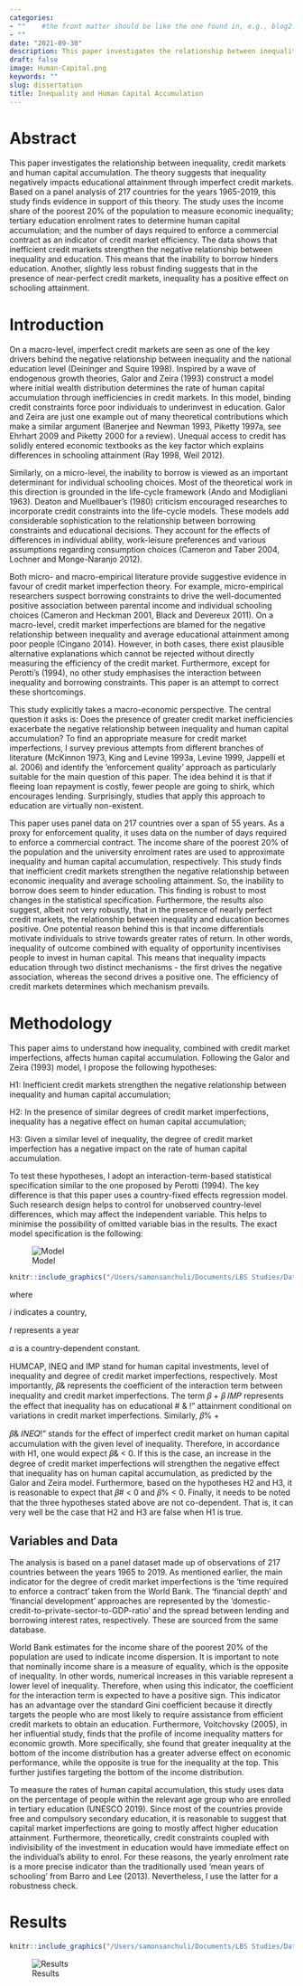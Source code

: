 ```yaml
---
categories:  
- ""    #the front matter should be like the one found in, e.g., blog2.md. It cannot be like the normal Rmd we used
- ""
date: "2021-09-30"
description: This paper investigates the relationship between inequality, credit markets and human capital accumulation. The theory suggests that inequality negatively impacts educational attainment through imperfect credit markets. Based on a panel analysis of 217 countries for the years 1965-2019, this study finds evidence in support of this theory.
draft: false
image: Human-Capital.png 
keywords: ""
slug: dissertation
title: Inequality and Human Capital Accumulation
---
```


# Abstract


This paper investigates the relationship between inequality, credit markets and human capital accumulation. The theory suggests that inequality negatively impacts educational attainment through imperfect credit markets. Based on a panel analysis of 217 countries for the years 1965-2019, this study finds evidence in support of this theory. The study uses the income share of the poorest 20% of the population to measure economic inequality; tertiary education enrolment rates to determine human capital accumulation; and the number of days required to enforce a commercial contract as an indicator of credit market efficiency. The data shows that inefficient credit markets strengthen the negative relationship between inequality and education. This means that the inability to borrow hinders education. Another, slightly less robust finding suggests that in the presence of near-perfect credit markets, inequality has a positive effect on schooling attainment.


# Introduction

On a macro-level, imperfect credit markets are seen as one of the key drivers behind the negative relationship between inequality and the national education level (Deininger and Squire 1998). Inspired by a wave of endogenous growth theories, Galor and Zeira (1993) construct a model where initial wealth distribution determines the rate of human capital accumulation through inefficiencies in credit markets. In this model, binding credit constraints force poor individuals to underinvest in education. Galor and Zeira are just one example out of many theoretical contributions which make a similar argument (Banerjee and Newman 1993, Piketty 1997a, see Ehrhart 2009 and Piketty 2000 for a review). Unequal access to credit has solidly entered economic textbooks as the key factor which explains differences in schooling attainment (Ray 1998, Weil 2012).

Similarly, on a micro-level, the inability to borrow is viewed as an important determinant for individual schooling choices. Most of the theoretical work in this direction is grounded in the life-cycle framework (Ando and Modigliani 1963). Deaton and Muellbauer’s (1980) criticism encouraged researches to incorporate credit constraints into the life-cycle models. These models add considerable sophistication to the relationship between borrowing constraints and educational decisions. They account for the effects of differences in individual ability, work-leisure preferences and various assumptions regarding consumption choices (Cameron and Taber 2004, Lochner and Monge-Naranjo 2012).

Both micro- and macro-empirical literature provide suggestive evidence in favour of credit market imperfection theory. For example, micro-empirical researchers suspect borrowing constraints to drive the well-documented positive association between parental income and individual schooling choices (Cameron and Heckman 2001, Black and Devereux 2011). On a macro-level, credit market imperfections are blamed for the negative relationship between inequality and average educational attainment among poor people (Cingano 2014). However, in both cases, there exist plausible alternative explanations which cannot be rejected without directly measuring the efficiency of the credit market. Furthermore, except for Perotti’s (1994), no other study emphasises the interaction between inequality and borrowing constraints. This paper is an attempt to correct these shortcomings.


This study explicitly takes a macro-economic perspective. The central question it asks is: Does the presence of greater credit market inefficiencies exacerbate the negative relationship between inequality and human capital accumulation?
To find an appropriate measure for credit market imperfections, I survey previous attempts from different branches of literature (McKinnon 1973, King and Levine 1993a, Levine 1999, Jappelli et al. 2006) and identify the ‘enforcement quality’ approach as particularly suitable for the main question of this paper. The idea behind it is that if fleeing loan repayment is costly, fewer people are going to shirk, which encourages lending. Surprisingly, studies that apply this approach to education are virtually non-existent.

This paper uses panel data on 217 countries over a span of 55 years. As a proxy for enforcement quality, it uses data on the number of days required to enforce a commercial contract. The income share of the poorest 20% of the population and the university enrolment rates are used to approximate inequality and human capital accumulation, respectively.
This study finds that inefficient credit markets strengthen the negative relationship between economic inequality and average schooling attainment. So, the inability to borrow does seem to hinder education. This finding is robust to most changes in the statistical specification. Furthermore, the results also suggest, albeit not very robustly, that in the presence of nearly perfect credit markets, the relationship between inequality and education becomes positive. One potential reason behind this is that income differentials motivate individuals to strive towards greater rates of return. In other words, inequality of outcome combined with equality of opportunity incentivises people to invest in human capital. This means that inequality impacts education through two distinct mechanisms - the first drives the negative association, whereas the second drives a positive one. The efficiency of credit markets determines which mechanism prevails.


# Methodology

This paper aims to understand how inequality, combined with credit market imperfections, affects human capital accumulation. Following the Galor and Zeira (1993) model, I propose the following hypotheses:


H1: Inefficient credit markets strengthen the negative relationship between inequality and human capital accumulation;


H2: In the presence of similar degrees of credit market imperfections, inequality has a negative effect on human capital accumulation;


H3: Given a similar level of inequality, the degree of credit market imperfection has a negative impact on the rate of human capital accumulation.


To test these hypotheses, I adopt an interaction-term-based statistical specification similar to the one proposed by Perotti (1994). The key difference is that this paper uses a country-fixed effects regression model. Such research design helps to control for unobserved country-level differences, which may affect the independent variable. This helps to minimise the possibility of omitted variable bias in the results. The exact model specification is the following:

![Model](/Users/samonsanchuli/Documents/LBS Studies/Data Analytics/my_website/static/img/blogs/dissertation_forlmula.png)

```r
knitr::include_graphics("/Users/samonsanchuli/Documents/LBS Studies/Data Analytics/my_website/static/img/blogs/dissertation_forlmula.png")
```



where 

𝑖 indicates a country, 

𝑡 represents a year

𝛼 is a country-dependent constant.

HUMCAP, INEQ and IMP stand for human capital investments, level of inequality and degree of credit market imperfections, respectively. Most importantly, 𝛽& represents the coefficient of the interaction term between inequality and credit market imperfections.
The term 𝛽 + 𝛽 𝐼𝑀𝑃 represents the effect that inequality has on educational # & !"
attainment conditional on variations in credit market imperfections. Similarly, 𝛽% +

 𝛽& 𝐼𝑁𝐸𝑄!" stands for the effect of imperfect credit market on human capital accumulation with the given level of inequality. Therefore, in accordance with H1, one would expect 𝛽& < 0. If this is the case, an increase in the degree of credit market imperfections will strengthen the negative effect that inequality has on human capital accumulation, as predicted by the Galor and Zeira model. Furthermore, based on the hypotheses H2 and H3, it is reasonable to expect that 𝛽# < 0 and 𝛽% < 0. Finally, it needs to be noted that the three hypotheses stated above are not co-dependent. That is, it can very well be the case that H2 and H3 are false when H1 is true.
 
 
## Variables and Data

The analysis is based on a panel dataset made up of observations of 217 countries between the years 1965 to 2019. As mentioned earlier, the main indicator for the degree of credit market imperfections is the ‘time required to enforce a contract’ taken from the World Bank. The ‘financial depth’ and ‘financial development’ approaches are represented by the ‘domestic-credit-to-private-sector-to-GDP-ratio’ and the spread between lending and borrowing interest rates, respectively. These are sourced from the same database.

World Bank estimates for the income share of the poorest 20% of the population are used to indicate income dispersion. It is important to note that nominally income share is a measure of equality, which is the opposite of inequality. In other words, numerical increases in this variable represent a lower level of inequality. Therefore, when using this indicator, the coefficient for the interaction term is expected to have a positive sign. This indicator has an advantage over the standard Gini coefficient because it directly targets the people who are most likely to require assistance from efficient credit markets to obtain an education. Furthermore, Voitchovsky (2005), in her influential study, finds that the profile of income inequality matters for economic growth. More specifically, she found that greater inequality at the bottom of the income distribution has a greater adverse effect on economic performance, while the opposite is true for the inequality at the top. This further justifies targeting the bottom of the income distribution.

To measure the rates of human capital accumulation, this study uses data on the percentage of people within the relevant age group who are enrolled in tertiary education (UNESCO 2019). Since most of the countries provide free and compulsory secondary education, it is reasonable to suggest that capital market imperfections are going to mostly affect higher education attainment. Furthermore, theoretically, credit constraints coupled with indivisibility of the investment in education would have immediate effect on the individual’s ability to enrol. For these reasons, the yearly enrolment rate is a more precise indicator than the traditionally used ‘mean years of schooling’ from Barro and Lee (2013). Nevertheless, I use the latter for a robustness check.

# Results

```r
knitr::include_graphics("/Users/samonsanchuli/Documents/LBS Studies/Data Analytics/my_website/static/img/blogs/dissertation_results.png")
```

![Results](/Users/samonsanchuli/Documents/LBS Studies/Data Analytics/my_website/static/img/blogs/dissertation_results.png)

